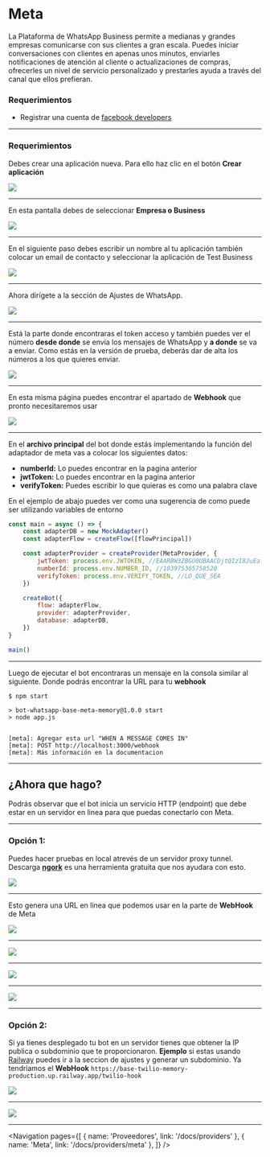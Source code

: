 
# Meta

La Plataforma de WhatsApp Business permite a medianas y grandes empresas comunicarse con sus clientes a gran escala.
Puedes iniciar conversaciones con clientes en apenas unos minutos, enviarles notificaciones de atención al cliente o actualizaciones de compras, ofrecerles un nivel de servicio personalizado y
prestarles ayuda a través del canal que ellos prefieran.

### Requerimientos

-   Registrar una cuenta de [facebook developers](https://developers.facebook.com/apps)

---

### Requerimientos

Debes crear una aplicación nueva. Para ello haz clic en el botón **Crear aplicación**

![](https://i.imgur.com/DKgjwj9.png)

---

En esta pantalla debes de seleccionar **Empresa o Business**

![](https://i.imgur.com/tapmpMk.png)

---

En el siguiente paso debes escribir un nombre al tu aplicación también colocar un email de contacto y seleccionar la aplicación de Test Business

![](https://i.imgur.com/cfHLJTJ.png)

---

Ahora dirígete a la sección de Ajustes de WhatsApp.

![](https://i.imgur.com/37gMMM5.png)

---

Está la parte donde encontraras el token acceso y también puedes ver el número **desde donde** se envía los mensajes de WhatsApp
y **a donde** se va a enviar.
Como estás en la versión de prueba, deberás dar de alta los números a los que quieres enviar.

![](https://i.imgur.com/bkSAZn2.png)

---

En esta misma página puedes encontrar el apartado de **Webhook** que pronto necesitaremos usar

![](https://i.imgur.com/L3PRcj7.png)

---

En el **archivo principal** del bot donde estás implementando la función del adaptador de meta vas a colocar los siguientes datos:

-   **numberId:** Lo puedes encontrar en la pagina anterior
-   **jwtToken:** Lo puedes encontrar en la pagina anterior
-   **verifyToken:** Puedes escribir lo que quieras es como una palabra clave

<Alert>En el ejemplo de abajo puedes ver como una sugerencia de como puede ser utilizando variables de entorno</Alert>

```js
const main = async () => {
    const adapterDB = new MockAdapter()
    const adapterFlow = createFlow([flowPrincipal])

    const adapterProvider = createProvider(MetaProvider, {
        jwtToken: process.env.JWTOKEN, //EAARBW3ZBGU0UBAACDjtQIzI8JuEa.............
        numberId: process.env.NUMBER_ID, //103975305758520
        verifyToken: process.env.VERIFY_TOKEN, //LO_QUE_SEA
    })

    createBot({
        flow: adapterFlow,
        provider: adapterProvider,
        database: adapterDB,
    })
}

main()
```

---

Luego de ejecutar el bot encontraras un mensaje en la consola similar al siguiente.
Donde podrás encontrar la URL para tu **webhook**

```shell
$ npm start

> bot-whatsapp-base-meta-memory@1.0.0 start
> node app.js


[meta]: Agregar esta url "WHEN A MESSAGE COMES IN"
[meta]: POST http://localhost:3000/webhook
[meta]: Más información en la documentacion
```

---

## ¿Ahora que hago?

Podrás observar que el bot inicia un servicio HTTP (endpoint) que debe estar en un servidor en linea para que puedas conectarlo con Meta.

---

### Opción 1:

Puedes hacer pruebas en local atrevés de un servidor proxy tunnel. 
Descarga **[ngork](https://ngrok.com/download)** es una herramienta gratuita que nos ayudara con esto.

![](https://i.imgur.com/TjjBtRh.png)

---

Esto genera una URL en línea que podemos usar en la parte de **WebHook** de Meta

![](https://i.imgur.com/NXHMDsf.png)

---

![](https://i.imgur.com/tpov3D1.png)

---

![](https://i.imgur.com/haRGylR.png)

---

![](https://i.imgur.com/cMaIzeC.png)

---

### Opción 2:

Si ya tienes desplegado tu bot en un servidor tienes que obtener la IP publica o subdominio que te proporcionaron. **Ejemplo** si estas usando
[Railway](https://railway.app/) puedes ir a la seccion de ajustes y generar un subdominio. Ya tendriamos el **WebHook**
`https://base-twilio-memory-production.up.railway.app/twilio-hook`

![](https://i.imgur.com/Yg2BYqB.png)

---

![](https://i.imgur.com/dIbyEwp.png)

---

<Navigation
    pages={[
        { name: 'Proveedores', link: '/docs/providers' },
        { name: 'Meta', link: '/docs/providers/meta' },
    ]}
/>
